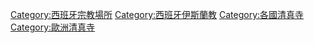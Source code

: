 [[Category:西班牙宗教場所|Category:西班牙宗教場所]]
[[Category:西班牙伊斯蘭教|Category:西班牙伊斯蘭教]]
[[Category:各國清真寺|Category:各國清真寺]]
[[Category:歐洲清真寺|Category:歐洲清真寺]]